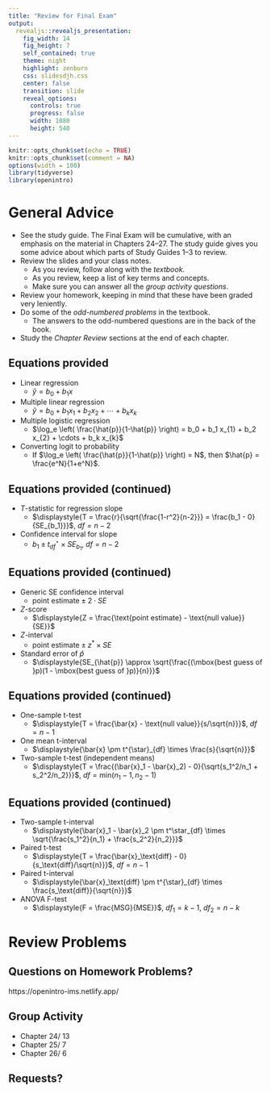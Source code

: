 ```yaml
---
title: "Review for Final Exam"
output: 
  revealjs::revealjs_presentation:
    fig_width: 14 
    fig_height: 7
    self_contained: true
    theme: night
    highlight: zenburn
    css: slidesdjh.css
    center: false
    transition: slide
    reveal_options:
      controls: true
      progress: false
      width: 1080
      height: 540
---
```


```r
knitr::opts_chunk$set(echo = TRUE)
knitr::opts_chunk$set(comment = NA)
options(width = 100)
library(tidyverse)
library(openintro)
```

# General Advice 

- See the study guide. The Final Exam will be cumulative, with an emphasis on the material in Chapters 24–27. The study guide gives you some advice about which parts of Study Guides 1--3 to review.
- Review the slides and your class notes. 
    - As you review, follow along with the *textbook*.
    - As you review, keep a list of key terms and concepts.
    - Make sure you can answer all the *group activity questions*.
- Review your homework, keeping in mind that these have been graded very leniently.
- Do some of the *odd-numbered problems* in the textbook.
    - The answers to the odd-numbered questions are in the back of the book.
- Study the *Chapter Review* sections at the end of each chapter.

## Equations provided

- Linear regression
    - $\hat{y} = b_0 + b_1 x$
- Multiple linear regression
    - $\hat{y} = b_0 + b_1 x_{1} + b_2 x_{2} + \cdots + b_k x_{k}$
- Multiple logistic regression
    - $\log_e \left( \frac{\hat{p}}{1-\hat{p}} \right) = b_0 + b_1 x_{1} + b_2 x_{2} + \cdots + b_k x_{k}$
- Converting logit to probability
    - If $\log_e \left( \frac{\hat{p}}{1-\hat{p}} \right) = N$, then $\hat{p} = \frac{e^N}{1+e^N}$.
    
## Equations provided (continued)

- $T$-statistic for regression slope
    - $\displaystyle{T = \frac{r}{\sqrt{\frac{1-r^2}{n-2}}} = \frac{b_1 - 0}{SE_{b_1}}}$, $df = n-2$ 
- Confidence interval for slope
    - $b_1 \pm t^\star_{df} \times SE_{b_1}$, $df = n-2$ 

## Equations provided (continued)

- Generic SE confidence interval
    - $\mbox{point estimate} \pm 2 \cdot SE$
- $Z$-score    
    - $\displaystyle{Z = \frac{\text{point estimate} - \text{null value}}{SE}}$ 
- $Z$-interval
    - $\text{point estimate} \pm z^* \times SE$ 
- Standard error of $\hat{p}$
    - $\displaystyle{SE_{\hat{p}} \approx \sqrt{\frac{(\mbox{best guess of }p)(1 - \mbox{best guess of }p)}{n}}}$ 
    
## Equations provided (continued)

- One-sample t-test
    - $\displaystyle{T = \frac{\bar{x} - \text{null value}}{s/\sqrt{n}}}$, $df = n-1$ 
- One mean t-interval
    - $\displaystyle{\bar{x}  \pm  t^{\star}_{df} \times \frac{s}{\sqrt{n}}}$ 
- Two-sample t-test (independent means)
    - $\displaystyle{T = \frac{(\bar{x}_1 - \bar{x}_2) - 0}{\sqrt{s_1^2/n_1 + s_2^2/n_2}}}$, $df = \text{min}(n_1-1, n_2-1)$ 
    
## Equations provided (continued)

- Two-sample t-interval
    - $\displaystyle{\bar{x}_1 - \bar{x}_2 \pm t^\star_{df} \times \sqrt{\frac{s_1^2}{n_1} + \frac{s_2^2}{n_2}}}$ 
- Paired t-test
    - $\displaystyle{T = \frac{\bar{x}_\text{diff} - 0}{s_\text{diff}/\sqrt{n}}}$, $df = n-1$ 
- Paired t-interval
    - $\displaystyle{\bar{x}_\text{diff}  \pm  t^{\star}_{df} \times \frac{s_\text{diff}}{\sqrt{n}}}$ 
- ANOVA F-test
    - $\displaystyle{F = \frac{MSG}{MSE}}$, $df_1 = k-1$, $df_2 = n-k$

# Review Problems

## Questions on Homework Problems?

https://openintro-ims.netlify.app/

## Group Activity

- Chapter 24/ 13
- Chapter 25/ 7
- Chapter 26/ 6

## Requests?